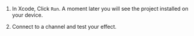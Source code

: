 <PlatformWrapper platform="macos">

1.  In Xcode, Click `Run`. A moment later you will see the project installed on your device.

3. Connect to a channel and test your effect.

</PlatformWrapper>
